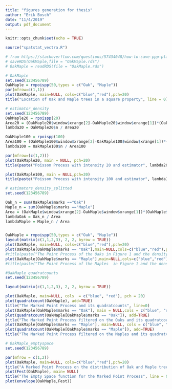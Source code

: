 ```yaml
---
title: "figures generation for thesis"
author: "Erik Bosch"
date: "11/4/2019"
output: pdf_document
---
```


```r
knitr::opts_chunk$set(echo = TRUE)
```

```r
source("spatstat_vectra.R")
```


```r
# from https://stackoverflow.com/questions/57434048/how-to-save-ppp-planer-point-pattern-dataframe-or-a-hyperframe-created-from-di
# saveRDS(OakMaple,file = "OakMaple.rds")
# OakMaple = readRDS(file = "OakMaple.rds")

# OakMaple
set.seed(123456789)
OakMaple = rmpoispp(50,types = c("Oak", "Maple"))
par(mfrow=c(1,1))
plot(OakMaple, main=NULL, cols=c("blue","red"),pch=20)
title("Location of Oak and Maple trees in a square property", line = 0)

```

```r
# estimator_density
set.seed(123456789)
OakMaple20 = rpoispp(20)
Area20 = (OakMaple20$window$xrange[2]-OakMaple20$window$xrange[1])*(OakMaple20$window$yrange[2]-OakMaple20$window$yrange[1])
lambda20 = OakMaple20$n / Area20

OakMaple100 = rpoispp(100)
Area100 = (OakMaple100$window$xrange[2]-OakMaple100$window$xrange[1])*(OakMaple100$window$yrange[2]-OakMaple100$window$yrange[1])
lambda100 = OakMaple100$n / Area100

par(mfrow=(c(1,2)))
plot(OakMaple20, main = NULL, pch=20)
title(paste("Poisson Process with intensity 20 and estimator", lambda20), line = 0)

plot(OakMaple100, main = NULL,pch=20)
title(paste("Poisson Process with intensity 100 and estimator", lambda100), line = 0)
```

```r
# estimators_density_splitted
set.seed(123456789)

Oak_n = sum(OakMaple$marks =="Oak")
Maple_n = sum(OakMaple$marks =="Maple")
Area = (OakMaple$window$xrange[2]-OakMaple$window$xrange[1])*(OakMaple$window$yrange[2]-OakMaple$window$yrange[1])
lambdaOak = Oak_n / Area
lambdaMaple = Maple_n / Area


OakMaple = rmpoispp(50,types = c("Oak", "Maple"))
layout(matrix(c(1,1,2,3), 2, 2, byrow = TRUE))
plot(OakMaple, main=NULL, cols=c("blue","red"),pch=20)
plot(OakMaple[OakMaple$marks == "Oak"],main=NULL,cols=c("blue","red"),pch=20)
#title(paste("The Point Process of the Oaks in Figure 1 and the density estimator", lambdaOak), line = 0)
plot(OakMaple[OakMaple$marks == "Maple"],main=NULL,cols=c("blue","red"),pch=20)
#title(paste("The Point Process of the Maples  in Figure 1 and the density estimator", lambdaMaple), line = 0)
```

```r
#OakMaple_quadratcounts
set.seed(123456789)

layout(matrix(c(1,1,2,3), 2, 2, byrow = TRUE))

plot(OakMaple, main=NULL, cols  = c("blue", "red"), pch = 20)
plot(quadratcount(OakMaple), add=TRUE)
title("The Marked Point Process and its quadratcounts", line=0)
plot(OakMaple[OakMaple$marks == "Oak"], main = NULL,cols = c("blue", "red"), pch = 20)
plot(quadratcount(OakMaple[OakMaple$marks == "Oak"]), add=TRUE)
title("The Marked Point Process filtered on the Oaks and its quadratcounts", line=0)
plot(OakMaple[OakMaple$marks == "Maple"], main=NULL, cols = c("blue", "red"), pch = 20)
plot(quadratcount(OakMaple[OakMaple$marks == "Maple"]), add=TRUE)
title("The Marked Point Process filtered on the Maples and its quadratcounts", line=0)
```

```r
# OakMaple_emptyspace
set.seed(123456789)

par(mfrow = c(1,2))
plot(OakMaple, main=NULL, cols=c("blue","red"),pch=20)
title("A Marked Point Process on the distribution of Oak and Maple trees", line = 0)
plot(Fest(OakMaple), main= NULL)
title("The Empty Space function for the Marked Point Process", line = 0)
plot(envelope(OakMaple,Fest))

```
